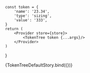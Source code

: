


<Meta 
	title='TokenTree'
	component={TokenTree}
/>

	const token = {
		'name': '23.34',
		'type': 'sizing',
		'value': '333',
	}
	return (
		<Provider store={store}>
			<TokenTree token {...args}/>
		</Provider>
	)
}

<Canvas>
	<Story name='TokenTree' args={{
	}}>
		{TokenTreeDefaultStory.bind({})}
	</Story>
</Canvas>